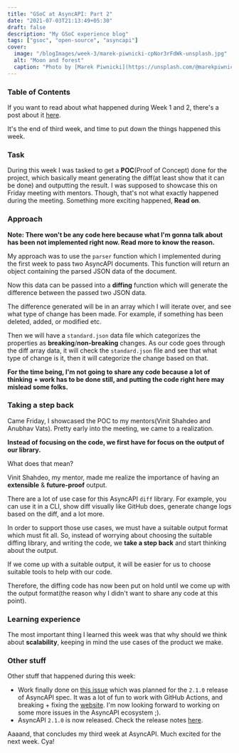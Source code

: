 ```yaml
---
title: "GSoC at AsyncAPI: Part 2"
date: "2021-07-03T21:13:49+05:30"
draft: false
description: "My GSoC experience blog"
tags: ["gsoc", "open-source", "asyncapi"]
cover:
  image: "/blogImages/week-3/marek-piwnicki-cpNor3rFdWk-unsplash.jpg"
  alt: "Moon and forest"
  caption: "Photo by [Marek Piwnicki](https://unsplash.com/@marekpiwnicki) on [Unsplash](https://unsplash.com/)"
---
```


### Table of Contents

If you want to read about what happened during Week 1 and 2, there's a post about it [here](https://aayushmau5.github.io/posts/week-1-2-at-asyncapi).

It's the end of third week, and time to put down the things happened this week.

### Task

During this week I was tasked to get a **POC**(Proof of Concept) done for the project, which basically meant generating the diff(at least show that it can be done) and outputting the result. I was supposed to showcase this on Friday meeting with mentors. Though, that's not what exactly happened during the meeting. Something more exciting happened, **Read on**.

### Approach

**Note: There won't be any code here because what I'm gonna talk about has been not implemented right now. Read more to know the reason.**

My approach was to use the `parser` function which I implemented during the first week to pass two AsyncAPI documents. This function will return an object containing the parsed JSON data of the document.

Now this data can be passed into a **diffing** function which will generate the difference between the passed two JSON data.

The difference generated will be in an array which I will iterate over, and see what type of change has been made. For example, if something has been deleted, added, or modified etc.

Then we will have a `standard.json` data file which categorizes the properties as **breaking**/**non-breaking** changes. As our code goes through the diff array data, it will check the `standard.json` file and see that what type of change is it, then it will categorize the change based on that.

**For the time being, I'm not going to share any code because a lot of thinking + work has to be done still, and putting the code right here may mislead some folks.**

### Taking a step back

Came Friday, I showcased the POC to my mentors(Vinit Shahdeo and Anubhav Vats). Pretty early into the meeting, we came to a realization.

**Instead of focusing on the code, we first have for focus on the output of our library.**

What does that mean?

Vinit Shahdeo, my mentor, made me realize the importance of having an **extensible** & **future-proof** output.

There are a lot of use case for this AsyncAPI `diff` library. For example, you can use it in a CLI, show diff visually like GitHub does, generate change logs based on the diff, and a lot more.

In order to support those use cases, we must have a suitable output format which must fit all. So, instead of worrying about choosing the suitable diffing library, and writing the code, we **take a step back** and start thinking about the output.

If we come up with a suitable output, it will be easier for us to choose suitable tools to help with our code.

Therefore, the diffing code has now been put on hold until we come up with the output format(the reason why I didn't want to share any code at this point).

### Learning experience

The most important thing I learned this week was that why should we think about **scalability**, keeping in mind the use cases of the product we make.

### Other stuff

Other stuff that happened during this week:

- Work finally done on [this issue](https://github.com/asyncapi/website/issues/86) which was planned for the `2.1.0` release of AsyncAPI spec. It was a lot of fun to work with GitHub Actions, and breaking + fixing the [website](https://www.asyncapi.com). I'm now looking forward to working on some more issues in the AsyncAPI ecosystem ;).
- AsyncAPI `2.1.0` is now released. Check the release notes [here](https://www.asyncapi.com/blog/release-notes-2.1.0).

Aaaand, that concludes my third week at AsyncAPI. Much excited for the next week. Cya!
